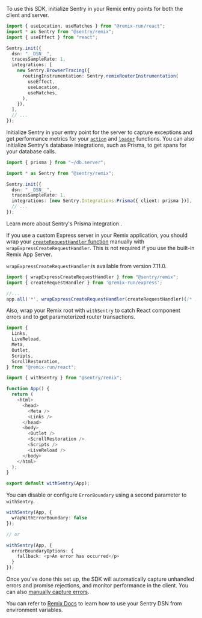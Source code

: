 To use this SDK, initialize Sentry in your Remix entry points for both the client and server.

```typescript {filename: entry.client.tsx}
import { useLocation, useMatches } from "@remix-run/react";
import * as Sentry from "@sentry/remix";
import { useEffect } from "react";

Sentry.init({
  dsn: "__DSN__",
  tracesSampleRate: 1,
  integrations: [
    new Sentry.BrowserTracing({
      routingInstrumentation: Sentry.remixRouterInstrumentation(
        useEffect,
        useLocation,
        useMatches,
      ),
    }),
  ],
  // ...
});
```

Initialize Sentry in your entry point for the server to capture exceptions and get performance metrics for your [`action`](https://remix.run/docs/en/v1/api/conventions#action) and [`loader`](https://remix.run/docs/en/v1/api/conventions#loader) functions. You can also initialize Sentry's database integrations, such as Prisma, to get spans for your database calls.

```typescript {filename: entry.server.tsx}
import { prisma } from "~/db.server";

import * as Sentry from "@sentry/remix";

Sentry.init({
  dsn: "__DSN__",
  tracesSampleRate: 1,
  integrations: [new Sentry.Integrations.Prisma({ client: prisma })],
  // ...
});
```

<Note>    

Learn more about <Link to="/platforms/node/performance/database/opt-in/#prisma-orm-integration">Sentry's Prisma integration </Link>.

</Note>

If you use a custom Express server in your Remix application, you should wrap your [`createRequestHandler` function](https://remix.run/docs/en/v1/other-api/adapter#createrequesthandler) manually with `wrapExpressCreateRequestHandler`. This is not required if you use the built-in Remix App Server.

<Alert level="info">
  
`wrapExpressCreateRequestHandler` is available from version 7.11.0.

</Alert>

  
```typescript {filename: server/index.ts}
import { wrapExpressCreateRequestHandler } from "@sentry/remix";
import { createRequestHandler } from '@remix-run/express';

//...
app.all('*', wrapExpressCreateRequestHandler(createRequestHandler)(/* ... */));
```

Also, wrap your Remix root with `withSentry` to catch React component errors and to get parameterized router transactions.

```typescript {filename: root.tsx}
import {
  Links,
  LiveReload,
  Meta,
  Outlet,
  Scripts,
  ScrollRestoration,
} from "@remix-run/react";

import { withSentry } from "@sentry/remix";

function App() {
  return (
    <html>
      <head>
        <Meta />
        <Links />
      </head>
      <body>
        <Outlet />
        <ScrollRestoration />
        <Scripts />
        <LiveReload />
      </body>
    </html>
  );
}

export default withSentry(App);
```

You can disable or configure `ErrorBoundary` using a second parameter to `withSentry`.

```ts
withSentry(App, {
  wrapWithErrorBoundary: false
});

// or

withSentry(App, {
  errorBoundaryOptions: {
    fallback: <p>An error has occurred</p>
  }
});
```

Once you've done this set up, the SDK will automatically capture unhandled errors and promise rejections, and monitor performance in the client. You can also [manually capture errors](/platforms/javascript/guides/remix/usage).

  
<Note>

You can refer to [Remix Docs](https://remix.run/docs/en/v1/guides/envvars#browser-environment-variables) to learn how to use your Sentry DSN from environment variables.

</Note>
